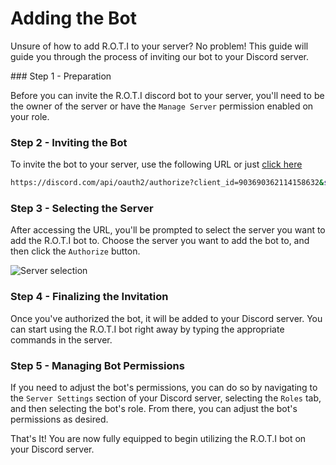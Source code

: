 
# Adding the Bot

Unsure of how to add R.O.T.I to your server? No problem! This guide will guide you through the process of inviting our bot to your Discord server.

<Steps>
### Step 1 - Preparation
 
Before you can invite the R.O.T.I discord bot to your server, you'll need to be the owner of the server or have the `Manage Server` permission enabled on your role.
 
### Step 2 - Inviting the Bot
 
To invite the bot to your server, use the following URL or just [click here](https://discord.com/api/oauth2/authorize?client_id=903690362114158632&scope=applications.commands+bot&permissions=1543892063&redirect_uri=https%3A%2F%2Fdiscord.gg%2Fw5b7dYRMZH&response_type=code)

```bash copy
https://discord.com/api/oauth2/authorize?client_id=903690362114158632&scope=applications.commands+bot&permissions=1543892063&redirect_uri=https%3A%2F%2Fdiscord.gg%2Fw5b7dYRMZH&response_type=code
```
### Step 3 - Selecting the Server

After accessing the URL, you'll be prompted to select the server you want to add the R.O.T.I bot to. Choose the server you want to add the bot to, and then click the `Authorize` button.

![Server selection](./img/server-selection.png)

### Step 4 - Finalizing the Invitation

Once you've authorized the bot, it will be added to your Discord server. You can start using the R.O.T.I bot right away by typing the appropriate commands in the server.

### Step 5 - Managing Bot Permissions

If you need to adjust the bot's permissions, you can do so by navigating to the `Server Settings` section of your Discord server, selecting the `Roles` tab, and then selecting the bot's role. From there, you can adjust the bot's permissions as desired.
</Steps>

<Callout type="info" emoji="🤖">
 That's It! You are now fully equipped to begin utilizing the R.O.T.I bot on your Discord server.
</Callout>
